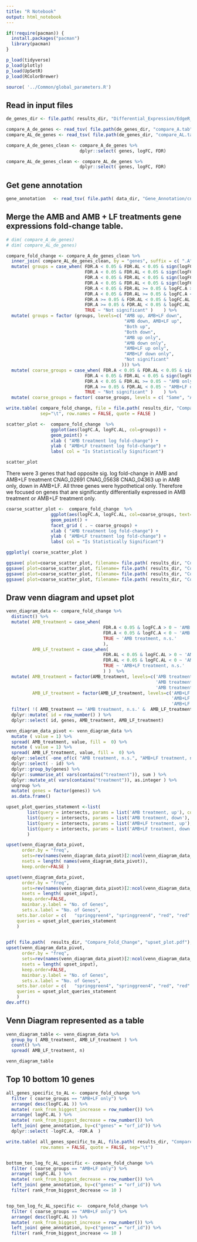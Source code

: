```yaml
---
title: "R Notebook"
output: html_notebook
---
```




```r

if(!require(pacman)) {
  install.packages("pacman")
  library(pacman)
}

p_load(tidyverse)
p_load(plotly)
p_load(UpSetR)
p_load(RColorBrewer)

source( '../Common/global_parameters.R')

```

## Read in input files
```r

de_genes_dir <- file.path( results_dir, "Differential_Expression/EdgeR_RUVs_QL/cneo/To_Use_k_0_Remove_5a/Gene_Lists")

compare_A_de_genes <- read_tsv( file.path(de_genes_dir, "compare_A.tab" )) 
compare_AL_de_genes <- read_tsv( file.path(de_genes_dir, "compare_AL.tab" ))

compare_A_de_genes_clean <- compare_A_de_genes %>%
                            dplyr::select( genes, logFC, FDR)

compare_AL_de_genes_clean <- compare_AL_de_genes %>%
                            dplyr::select( genes, logFC, FDR)

```


## Get gene annotation
```r
gene_annotation   <- read_tsv( file.path( data_dir, "Gene_Annotation/cneo_gene_annotation_summary.txt"  )  )


```


## Merge the AMB and AMB + LF treatments gene expressions fold-change table. 
```r
# dim( compare_A_de_genes)
# dim( compare_AL_de_genes)

compare_fold_change <- compare_A_de_genes_clean %>%
  inner_join( compare_AL_de_genes_clean, by = "genes", suffix = c( ".A", ".AL") ) %>%
  mutate( groups = case_when( FDR.A < 0.05 & FDR.AL < 0.05 & sign(logFC.A) != sign(logFC.AL) & logFC.A > 0  ~ "AMB up, AMB+LF down",
                              FDR.A < 0.05 & FDR.AL < 0.05 & sign(logFC.A) != sign(logFC.AL) & logFC.AL > 0  ~ "AMB down, AMB+LF up",
                              FDR.A < 0.05 & FDR.AL < 0.05 & sign(logFC.A) == sign(logFC.AL) & logFC.A > 0 ~ "Both up",
                              FDR.A < 0.05 & FDR.AL < 0.05 & sign(logFC.A) == sign(logFC.AL) & logFC.A < 0 ~ "Both down",
                              FDR.A < 0.05 & FDR.AL >= 0.05 & logFC.A > 0 ~ "AMB up only",
                              FDR.A < 0.05 & FDR.AL >= 0.05 & logFC.A < 0 ~ "AMB down only",
                              FDR.A >= 0.05 & FDR.AL < 0.05 & logFC.AL > 0 ~ "AMB+LF up only",
                              FDR.A >= 0.05 & FDR.AL < 0.05 & logFC.AL < 0 ~ "AMB+LF down only",
                              TRUE ~ "Not significant" )    ) %>%
  mutate( groups = factor (groups, levels=c( "AMB up, AMB+LF down", 
                                             "AMB down, AMB+LF up",
                                             "Both up",
                                             "Both down",
                                             "AMB up only",
                                             "AMB down only",
                                             "AMB+LF up only",
                                             "AMB+LF down only",
                                             "Not significant"
                                            ))) %>%
  mutate( coarse_groups = case_when( FDR.A < 0.05 & FDR.AL < 0.05 & sign(logFC.A) != sign(logFC.AL)  ~ "Opposite",
                              FDR.A < 0.05 & FDR.AL < 0.05 & sign(logFC.A) == sign(logFC.AL)  ~ "Same",
                              FDR.A < 0.05 & FDR.AL >= 0.05 ~ "AMB only",
                              FDR.A >= 0.05 & FDR.AL < 0.05 ~ "AMB+LF only",
                              TRUE ~ "Not significant" )    ) %>%
  mutate( coarse_groups = factor( coarse_groups, levels = c( "Same", "AMB only", "AMB+LF only", "Opposite", "Not significant")))

write.table( compare_fold_change, file = file.path( results_dir, "Compare_Fold_Change", "compare_A_AL_fold_change.tab" ), 
             sep="\t", row.names = FALSE, quote = FALSE ) 

```

```r
scatter_plot <-  compare_fold_change  %>%
                 ggplot(aes(logFC.A, logFC.AL, col=groups)) +
                 geom_point() +
                 xlab ( "AMB treatment log fold-change") +
                 ylab ( "AMB+LF treatment log fold-change") +
                 labs( col = "Is Statistically Significant")

scatter_plot

```

There were 3 genes that had opposite sig. log fold-change in AMB and AMB+LF treatment
CNAG_02691
CNAG_05638
CNAG_04363 up in AMB only, down in AMB+LF. 
All three genes were hypothetical only. Therefore we focused on genes that are significantly differentially expressed in AMB treatment or AMB+LF treatment only. 


```r
coarse_scatter_plot <-  compare_fold_change  %>%
                 ggplot(aes(logFC.A, logFC.AL, col=coarse_groups, text=genes)) +
                 geom_point() +
                 facet_grid ( . ~ coarse_groups) +
                 xlab ( "AMB treatment log fold-change") +
                 ylab ( "AMB+LF treatment log fold-change") +
                 labs( col = "Is Statistically Significant")

ggplotly( coarse_scatter_plot )

ggsave( plot=coarse_scatter_plot, filename= file.path( results_dir, "Compare_Fold_Change", "compare_A_AL_fold_change.pdf"))
ggsave( plot=coarse_scatter_plot, filename= file.path( results_dir, "Compare_Fold_Change", "compare_A_AL_fold_change.png"))
ggsave( plot=coarse_scatter_plot, filename= file.path( results_dir, "Compare_Fold_Change", "compare_A_AL_fold_change.svg"))
ggsave( plot=coarse_scatter_plot, filename= file.path( results_dir, "Compare_Fold_Change", "compare_A_AL_fold_change.tiff"))

```

## Draw venn diagram and upset plot
```r

venn_diagram_data <- compare_fold_change %>%
  distinct() %>%
  mutate( AMB_treatment = case_when( 
                                     FDR.A < 0.05 & logFC.A > 0 ~ 'AMB treatment, up',
                                     FDR.A < 0.05 & logFC.A < 0 ~ 'AMB treatment, down',
                                     TRUE ~ 'AMB treatment, n.s.'
                                     ),
          AMB_LF_treatment = case_when( 
                                     FDR.AL < 0.05 & logFC.AL > 0 ~ 'AMB+LF treatment, up',
                                     FDR.AL < 0.05 & logFC.AL < 0 ~ 'AMB+LF treatment, down',
                                     TRUE ~ 'AMB+LF treatment, n.s.'
                                     ) )  %>%
  mutate( AMB_treatment = factor(AMB_treatment, levels=c('AMB treatment, up',  
                                                         'AMB treatment, n.s.', 
                                                         'AMB treatment, down')),
          AMB_LF_treatment = factor(AMB_LF_treatment, levels=c('AMB+LF treatment, up',  
                                                               'AMB+LF treatment, n.s.', 
                                                               'AMB+LF treatment, down') ) )  %>%
  filter( !( AMB_treatment == 'AMB treatment, n.s.' &  AMB_LF_treatment == 'AMB+LF treatment, n.s.') ) %>%
  dplyr::mutate( id = row_number() ) %>%
  dplyr::select( id, genes, AMB_treatment, AMB_LF_treatment) 
```


```r
venn_diagram_data_pivot <- venn_diagram_data %>%
  mutate ( value = 1) %>%
  spread( AMB_treatment, value, fill =  0) %>%
  mutate ( value = 1) %>%
  spread( AMB_LF_treatment, value, fill =  0) %>%
  dplyr::select( -one_of(c( "AMB treatment, n.s.", "AMB+LF treatment, n.s."))) %>% 
  dplyr::select( - id) %>%
  dplyr::group_by(genes) %>%
  dplyr::summarise_at( vars(contains("treatment")), sum ) %>%
  dplyr::mutate_at( vars(contains("treatment")), as.integer ) %>%
  ungroup %>%
  mutate( genes = factor(genes)) %>%
  as.data.frame()

upset_plot_queries_statement <-list(
        list(query = intersects, params = list('AMB treatment, up'), color = "#377EB8", active = T),
        list(query = intersects, params = list('AMB treatment, down'), color = "#984EA3", active = T),
        list(query = intersects, params = list('AMB+LF treatment, up'), color = "#FF7F00", active = T),
        list(query = intersects, params = list('AMB+LF treatment, down'), color = "#A65628", active = T)
        )

upset(venn_diagram_data_pivot, 
      order.by = "freq", 
      sets=rev(names(venn_diagram_data_pivot)[2:ncol(venn_diagram_data_pivot)]), 
      nsets = length( names(venn_diagram_data_pivot)), 
      keep.order=FALSE )

upset(venn_diagram_data_pivot, 
      order.by = "freq", 
      sets=rev(names(venn_diagram_data_pivot)[2:ncol(venn_diagram_data_pivot)]), 
      nsets = length( upset_input), 
      keep.order=FALSE,
      mainbar.y.label = "No. of Genes", 
      sets.x.label = "No. of Genes",
    sets.bar.color = c(   "springgreen4", "springgreen4", "red", "red" )  ,
    queries = upset_plot_queries_statement
    )
  
```



```r
pdf( file.path(  results_dir, "Compare_Fold_Change", "upset_plot.pdf"), width = 6.7, height = 3)
upset(venn_diagram_data_pivot, 
      order.by = "freq", 
      sets=rev(names(venn_diagram_data_pivot)[2:ncol(venn_diagram_data_pivot)]), 
      nsets = length( upset_input), 
      keep.order=FALSE,
      mainbar.y.label = "No. of Genes", 
      sets.x.label = "No. of Genes",
    sets.bar.color = c(   "springgreen4", "springgreen4", "red", "red" )  ,
    queries = upset_plot_queries_statement
    )
dev.off()
```


## Venn Diagram represented as a table 
```r



venn_diagram_table <- venn_diagram_data %>%
  group_by ( AMB_treatment, AMB_LF_treatment ) %>%
  count() %>%
  spread( AMB_LF_treatment, n)

venn_diagram_table

```



## Top 10 bottom 10 genes 
```r

all_genes_specific_to_AL <- compare_fold_change %>% 
  filter ( coarse_groups == "AMB+LF only") %>%
  arrange( desc(logFC.AL )) %>%
  mutate( rank_from_biggest_increase = row_number()) %>%
  arrange( logFC.AL ) %>%
  mutate( rank_from_biggest_decrease = row_number()) %>%
  left_join( gene_annotation, by=c("genes" = "orf_id")) %>%
  dplyr::select( -logFC.A, -FDR.A  )

write.table( all_genes_specific_to_AL, file.path( results_dir, "Compare_Fold_Change", "all_genes_specific_to_AL.tab"  ),
             row.names = FALSE, quote = FALSE, sep="\t") 


bottom_ten_log_fc_AL_specific <- compare_fold_change %>% 
  filter ( coarse_groups == "AMB+LF only") %>%
  arrange( logFC.AL ) %>%
  mutate( rank_from_biggest_decrease = row_number()) %>%
  left_join( gene_annotation, by=c("genes" = "orf_id")) %>%
  filter( rank_from_biggest_decrease <= 10 )


top_ten_log_fc_AL_specific <-  compare_fold_change %>% 
  filter ( coarse_groups == "AMB+LF only") %>%
  arrange( desc(logFC.AL )) %>%
  mutate( rank_from_biggest_increase = row_number()) %>%
  left_join( gene_annotation, by=c("genes" = "orf_id")) %>%
  filter( rank_from_biggest_increase <= 10 )


```


